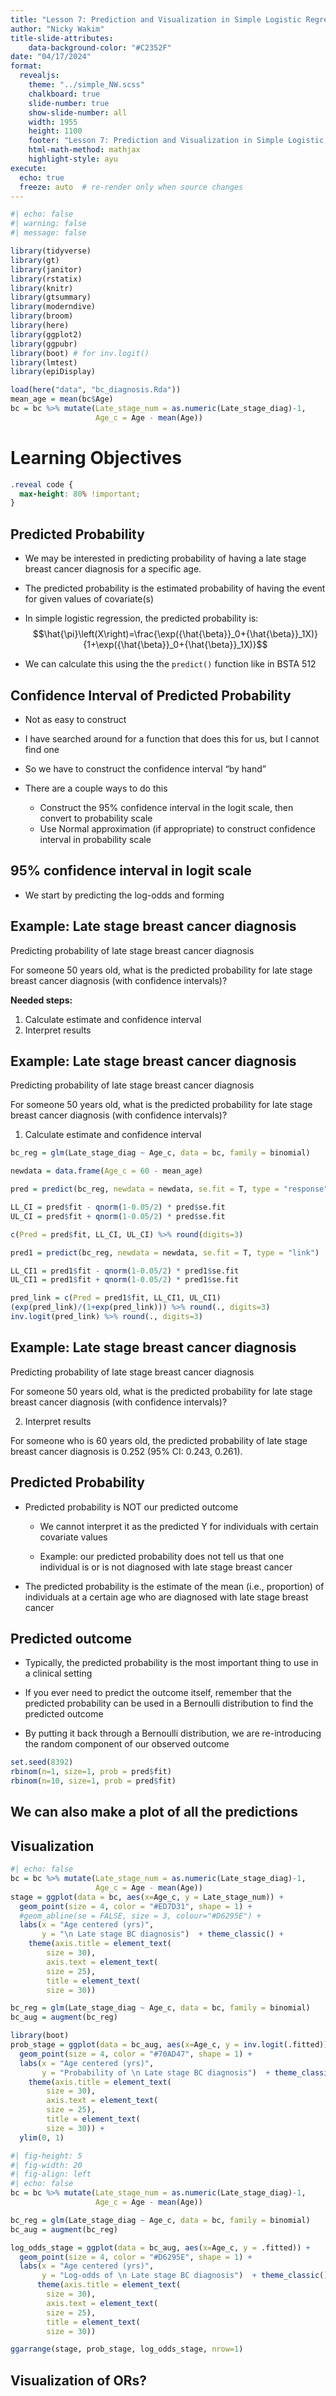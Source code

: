 ```yaml
---
title: "Lesson 7: Prediction and Visualization in Simple Logistic Regression"
author: "Nicky Wakim"
title-slide-attributes:
    data-background-color: "#C2352F"
date: "04/17/2024"
format: 
  revealjs:
    theme: "../simple_NW.scss"
    chalkboard: true
    slide-number: true
    show-slide-number: all
    width: 1955
    height: 1100
    footer: "Lesson 7: Prediction and Visualization in Simple Logistic Regression"
    html-math-method: mathjax
    highlight-style: ayu
execute:
  echo: true
  freeze: auto  # re-render only when source changes
---
```


```r
#| echo: false
#| warning: false
#| message: false

library(tidyverse)
library(gt)
library(janitor)
library(rstatix)
library(knitr)
library(gtsummary)
library(moderndive)
library(broom) 
library(here) 
library(ggplot2)
library(ggpubr)
library(boot) # for inv.logit()
library(lmtest)
library(epiDisplay)

load(here("data", "bc_diagnosis.Rda"))
mean_age = mean(bc$Age)
bc = bc %>% mutate(Late_stage_num = as.numeric(Late_stage_diag)-1, 
                   Age_c = Age - mean(Age))
```

# Learning Objectives

```css
.reveal code {
  max-height: 80% !important;
}
```

## Predicted Probability

-   We may be interested in predicting probability of having a late stage breast cancer diagnosis for a specific age.
-   The predicted probability is the estimated probability of having the event for given values of covariate(s)
-   In simple logistic regression, the predicted probability is: $$\hat{\pi}\left(X\right)=\frac{\exp({\hat{\beta}}_0+{\hat{\beta}}_1X)}{1+\exp({\hat{\beta}}_0+{\hat{\beta}}_1X)}$$

-   We can calculate this using the the `predict()` function like in BSTA 512

## Confidence Interval of Predicted Probability

-   Not as easy to construct
-   I have searched around for a function that does this for us, but I cannot find one
-   So we have to construct the confidence interval "by hand"
-   There are a couple ways to do this

    -   Construct the 95% confidence interval in the logit scale, then convert to probability scale
    -   Use Normal approximation (if appropriate) to construct confidence interval in probability scale

## 95% confidence interval in logit scale

-   We start by predicting the log-odds and forming 

## Example: Late stage breast cancer diagnosis

::: example
::: ex-title
Predicting probability of late stage breast cancer diagnosis
:::
::: ex-cont
For someone 50 years old, what is the predicted probability for late stage breast cancer diagnosis (with confidence intervals)?
:::
:::

**Needed steps:**

1. Calculate estimate and confidence interval
2. Interpret results

## Example: Late stage breast cancer diagnosis

::: example
::: ex-title
Predicting probability of late stage breast cancer diagnosis
:::
::: ex-cont
For someone 50 years old, what is the predicted probability for late stage breast cancer diagnosis (with confidence intervals)?
:::
:::

1. Calculate estimate and confidence interval

```r
bc_reg = glm(Late_stage_diag ~ Age_c, data = bc, family = binomial)

newdata = data.frame(Age_c = 60 - mean_age)

pred = predict(bc_reg, newdata = newdata, se.fit = T, type = "response")

LL_CI = pred$fit - qnorm(1-0.05/2) * pred$se.fit
UL_CI = pred$fit + qnorm(1-0.05/2) * pred$se.fit

c(Pred = pred$fit, LL_CI, UL_CI) %>% round(digits=3)

pred1 = predict(bc_reg, newdata = newdata, se.fit = T, type = "link")

LL_CI1 = pred1$fit - qnorm(1-0.05/2) * pred1$se.fit
UL_CI1 = pred1$fit + qnorm(1-0.05/2) * pred1$se.fit

pred_link = c(Pred = pred1$fit, LL_CI1, UL_CI1)
(exp(pred_link)/(1+exp(pred_link))) %>% round(., digits=3)
inv.logit(pred_link) %>% round(., digits=3)
```

## Example: Late stage breast cancer diagnosis

::: example
::: ex-title
Predicting probability of late stage breast cancer diagnosis
:::
::: ex-cont
For someone 50 years old, what is the predicted probability for late stage breast cancer diagnosis (with confidence intervals)?
:::
:::

2. Interpret results

For someone who is 60 years old, the predicted probability of late stage breast cancer diagnosis is 0.252 (95% CI: 0.243, 0.261).

## Predicted Probability

-   Predicted probability is NOT our predicted outcome

    -   We cannot interpret it as the predicted Y for individuals with certain covariate values

    -   Example: our predicted probability does not tell us that one individual is or is not diagnosed with late stage breast cancer

-   The predicted probability is the estimate of the mean (i.e., proportion) of individuals at a certain age who are diagnosed with late stage breast cancer

## Predicted outcome

-   Typically, the predicted probability is the most important thing to use in a clinical setting

-   If you ever need to predict the outcome itself, remember that the predicted probability can be used in a Bernoulli distribution to find the predicted outcome

-   By putting it back through a Bernoulli distribution, we are re-introducing the random component of our observed outcome

```r
set.seed(8392)
rbinom(n=1, size=1, prob = pred$fit)
rbinom(n=10, size=1, prob = pred$fit)
```

## We can also make a plot of all the predictions

## Visualization

```r
#| echo: false
bc = bc %>% mutate(Late_stage_num = as.numeric(Late_stage_diag)-1, 
                   Age_c = Age - mean(Age))
stage = ggplot(data = bc, aes(x=Age_c, y = Late_stage_num)) + 
  geom_point(size = 4, color = "#ED7D31", shape = 1) +
  #geom_abline(se = FALSE, size = 3, colour="#D6295E") +
  labs(x = "Age centered (yrs)", 
       y = "\n Late stage BC diagnosis")  + theme_classic() +
    theme(axis.title = element_text(
        size = 30), 
        axis.text = element_text(
        size = 25), 
        title = element_text(
        size = 30))

bc_reg = glm(Late_stage_diag ~ Age_c, data = bc, family = binomial)
bc_aug = augment(bc_reg)

library(boot)
prob_stage = ggplot(data = bc_aug, aes(x=Age_c, y = inv.logit(.fitted))) + 
  geom_point(size = 4, color = "#70AD47", shape = 1) +
  labs(x = "Age centered (yrs)", 
       y = "Probability of \n Late stage BC diagnosis")  + theme_classic() +
    theme(axis.title = element_text(
        size = 30), 
        axis.text = element_text(
        size = 25), 
        title = element_text(
        size = 30)) +
  ylim(0, 1)
```

```r
#| fig-height: 5
#| fig-width: 20
#| fig-align: left
#| echo: false
bc = bc %>% mutate(Late_stage_num = as.numeric(Late_stage_diag)-1, 
                   Age_c = Age - mean(Age))

bc_reg = glm(Late_stage_diag ~ Age_c, data = bc, family = binomial)
bc_aug = augment(bc_reg)

log_odds_stage = ggplot(data = bc_aug, aes(x=Age_c, y = .fitted)) + 
  geom_point(size = 4, color = "#D6295E", shape = 1) +
  labs(x = "Age centered (yrs)", 
       y = "Log-odds of \n Late stage BC diagnosis")  + theme_classic() +
      theme(axis.title = element_text(
        size = 30), 
        axis.text = element_text(
        size = 25), 
        title = element_text(
        size = 30))

ggarrange(stage, prob_stage, log_odds_stage, nrow=1)
```

## Visualization of ORs?

